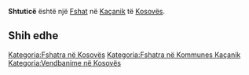 {{Fshat në Kosovës
 | Emri                = Shtuticë
| sqi_N_name = Shtuticë
| sqi_N_FULL_NAME_RO = Shtuticë
| sqi_N_FULL_NAME_ND_RO = Shtutice
| sqi_N_SORT_NAME_RG = SHTUTICE
| sqi_N_FULL_NAME_RG = Shtuticë
| sqi_N_FULL_NAME_ND_RG = Shtutice
| sqi_V_name = Sukë
| sqi_V_FULL_NAME_RO = Sukë
| sqi_V_FULL_NAME_ND_RO = Suke
| sqi_V_SORT_NAME_RG = SUKE
| sqi_V_FULL_NAME_RG = Sukë
| sqi_V_FULL_NAME_ND_RG = Suke
| srp_N_name = Štutica
| srp_N_FULL_NAME_RO = Štutica
| srp_N_FULL_NAME_ND_RO = Stutica
| srp_N_SORT_NAME_RG = STUTICA
| srp_N_FULL_NAME_RG = Štutica
| srp_N_FULL_NAME_ND_RG = Stutica
| srp_NS_name = Штутица
| srp_NS_FULL_NAME_RO = Штутица
| srp_NS_FULL_NAME_ND_RO = Штутица
| srp_NS_SORT_NAME_RG = ШТУТИЦА
| srp_NS_FULL_NAME_RG = Штутица
| srp_NS_FULL_NAME_ND_RG = Штутица
| std_V_name = Shlutica
| std_V_FULL_NAME_RO = Shlutica Shtutica Suka
| std_V_FULL_NAME_ND_RO = Shlutica Shtutica Suka
| std_V_SORT_NAME_RG = SHLUTICA SHTUTICA SUKA
| std_V_FULL_NAME_RG = Shlutica Shtutica Suka
| std_V_FULL_NAME_ND_RG = Shlutica Shtutica Suka

 | Emri (Rasa dhanore) = 
 | Figura              = 
 | Shteti              = Kosovo
 | Komuna              = Kaçanik
 | Kodi postar         = 
 | Sipërfaqja          = 

 | Popullsia           = 

 | Regj. i popullsisë  = 
 | Dend. e popullsisë  = 
 | Faqja zyrtare       = 
 <!--- Koordinatat ----> 
 | Gjerësia            = 42.698333
 | Gjatësia            = 20.85
 | Lartësia            = 
}}
'''Shtuticë''' është një [[Fshat]] në [[Kaçanik]] të [[Kosovës]].

<!-- == Gjeografia == -->
<!-- == Historia == -->
<!-- == Demografia == -->
== Shih edhe ==
{{Komuna Kaçanik}}
{{Kosovo-Administrata-Cung}}

[[Kategoria:Fshatra në Kosovës]]
[[Kategoria:Fshatra në Kommunes Kaçanik]]
[[Kategoria:Vendbanime në Kosovës]]